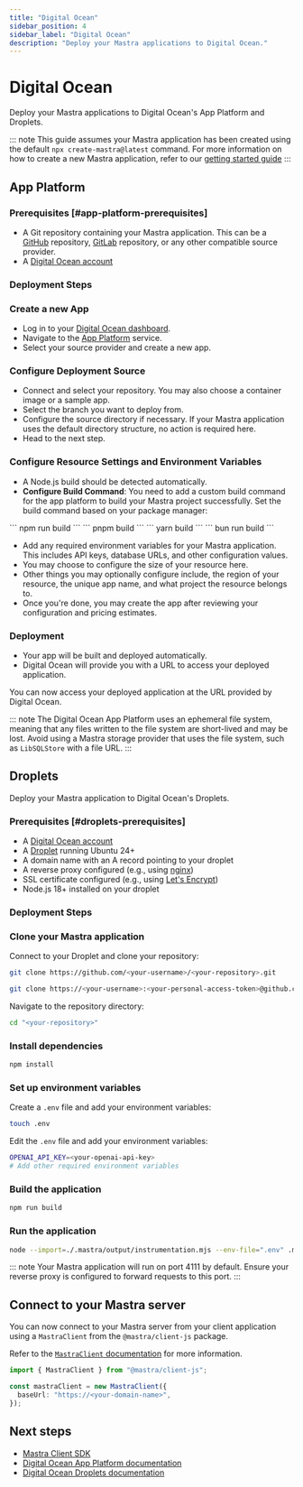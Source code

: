 ```yaml
---
title: "Digital Ocean"
sidebar_position: 4
sidebar_label: "Digital Ocean"
description: "Deploy your Mastra applications to Digital Ocean."
---
```



# Digital Ocean

Deploy your Mastra applications to Digital Ocean's App Platform and Droplets.

::: note
This guide assumes your Mastra application has been created using the default
`npx create-mastra@latest` command.
For more information on how to create a new Mastra application,
refer to our [getting started guide](./../../getting-started/installation)
:::

<Tabs>

<TabItem value="app-platform" label="App Platform">

## App Platform

### Prerequisites [#app-platform-prerequisites]

- A Git repository containing your Mastra application. This can be a [GitHub](https://github.com/) repository, [GitLab](https://gitlab.com/) repository, or any other compatible source provider.
- A [Digital Ocean account](https://www.digitalocean.com/)

### Deployment Steps

<Steps>

### Create a new App

- Log in to your [Digital Ocean dashboard](https://cloud.digitalocean.com/).
- Navigate to the [App Platform](https://docs.digitalocean.com/products/app-platform/) service.
- Select your source provider and create a new app.

### Configure Deployment Source

- Connect and select your repository. You may also choose a container image or a sample app.
- Select the branch you want to deploy from.
- Configure the source directory if necessary. If your Mastra application uses the default directory structure, no action is required here.
- Head to the next step.

### Configure Resource Settings and Environment Variables

- A Node.js build should be detected automatically.
- **Configure Build Command**: You need to add a custom build command for the app platform to build your Mastra project successfully. Set the build command based on your package manager:

<Tabs>
  <TabItem value="npm" label="npm">
    ```
    npm run build
    ```
  </TabItem>
  <TabItem value="pnpm" label="pnpm">
    ```
    pnpm build
    ```
  </TabItem>
  <TabItem value="yarn" label="yarn">
    ```
    yarn build
    ```
  </TabItem>
  <TabItem value="bun" label="bun">
    ```
    bun run build
    ```
  </TabItem>
</Tabs>

- Add any required environment variables for your Mastra application. This includes API keys, database URLs, and other configuration values.
- You may choose to configure the size of your resource here.
- Other things you may optionally configure include, the region of your resource, the unique app name, and what project the resource belongs to.
- Once you're done, you may create the app after reviewing your configuration and pricing estimates.

### Deployment

- Your app will be built and deployed automatically.
- Digital Ocean will provide you with a URL to access your deployed application.

</Steps>

You can now access your deployed application at the URL provided by Digital Ocean.

::: note
The Digital Ocean App Platform uses an ephemeral file system,
meaning that any files written to the file system are short-lived and may be lost.
Avoid using a Mastra storage provider that uses the file system,
such as `LibSQLStore` with a file URL.
:::

</TabItem>

<TabItem value="droplets" label="Droplets">

## Droplets

Deploy your Mastra application to Digital Ocean's Droplets.

### Prerequisites [#droplets-prerequisites]

- A [Digital Ocean account](https://www.digitalocean.com/)
- A [Droplet](https://docs.digitalocean.com/products/droplets/) running Ubuntu 24+
- A domain name with an A record pointing to your droplet
- A reverse proxy configured (e.g., using [nginx](https://nginx.org/))
- SSL certificate configured (e.g., using [Let's Encrypt](https://letsencrypt.org/))
- Node.js 18+ installed on your droplet

### Deployment Steps

<Steps>

### Clone your Mastra application

Connect to your Droplet and clone your repository:

<Tabs>
<TabItem value="public" label="Public Repository">

```bash copy
git clone https://github.com/<your-username>/<your-repository>.git
```

</TabItem>

<TabItem value="private" label="Private Repository">

```bash copy
git clone https://<your-username>:<your-personal-access-token>@github.com/<your-username>/<your-repository>.git
```

</TabItem>
</Tabs>

Navigate to the repository directory:

```bash copy
cd "<your-repository>"
```

### Install dependencies

```bash copy
npm install
```

### Set up environment variables

Create a `.env` file and add your environment variables:

```bash copy
touch .env
```

Edit the `.env` file and add your environment variables:

```bash copy
OPENAI_API_KEY=<your-openai-api-key>
# Add other required environment variables
```

### Build the application

```bash copy
npm run build
```

### Run the application

```bash copy
node --import=./.mastra/output/instrumentation.mjs --env-file=".env" .mastra/output/index.mjs
```

::: note
Your Mastra application will run on port 4111 by default. Ensure your reverse proxy is configured to forward requests to this port.
:::

</Steps>

</TabItem>

</Tabs>

## Connect to your Mastra server

You can now connect to your Mastra server from your client application using a `MastraClient` from the `@mastra/client-js` package.

Refer to the [`MastraClient` documentation](/server-db/mastra-client) for more information.

```typescript copy showLineNumbers
import { MastraClient } from "@mastra/client-js";

const mastraClient = new MastraClient({
  baseUrl: "https://<your-domain-name>",
});
```

## Next steps

- [Mastra Client SDK](/client-js/overview)
- [Digital Ocean App Platform documentation](https://docs.digitalocean.com/products/app-platform/)
- [Digital Ocean Droplets documentation](https://docs.digitalocean.com/products/droplets/)
